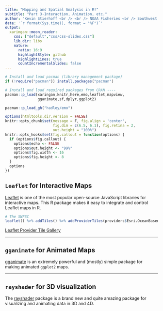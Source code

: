 ```yaml
---
title: "Mapping and Spatial Analysis in R!"
subtitle: "Part 3-Interaction, Animation, etc."
author: "Kevin Stierhoff <br /> <br /> NOAA Fisheries <br /> Southwest Fisheries Science Center"
date: '`r format(Sys.time(), format = "%F")`'
output:
  xaringan::moon_reader:
    css: ["default","css/css-slides.css"]
    lib_dir: libs
    nature:
      ratio: 16:9
      highlightStyle: github
      highlightLines: true
      countIncrementalSlides: false
---
```


```r
# Install and load pacman (library management package)
if (!require("pacman")) install.packages("pacman")

# Install and load required packages from CRAN ----
pacman::p_load(xaringan,knitr,here,emo,leaflet,mapview,
               gganimate,sf,dplyr,ggplot2)

pacman::p_load_gh("hadley/emo")

options(htmltools.dir.version = FALSE)
knitr::opts_chunk$set(message = F, fig.align = 'center',
                      fig.dim = c(6.5, 6.1), fig.retina = 2, 
                      out.height = "100%")
knitr::opts_hooks$set(fig.callout = function(options) {
  if (options$fig.callout) {
    options$echo <- FALSE
    options$out.height <- "99%"
    options$fig.width <- 16
    options$fig.height <- 8
  }
  options
})
```

## `Leaflet` for Interactive Maps

[Leaflet](https://rstudio.github.io/leaflet/) is one of the most popular open-source JavaScript libraries for interactive maps. This R package makes it easy to integrate and control Leaflet maps in R.

```r
# The SWFSC
leaflet() %>% addTiles() %>% addProviderTiles(providers$Esri.OceanBasemap) %>% setView(-117.2512, 32.8707, zoom = 17)
```  

[Leaflet Provider Tile Gallery](http://leaflet-extras.github.io/leaflet-providers/preview/index.html)

---

## `gganimate` for Animated Maps

[gganimate](https://gganimate.com/) is an extremely powerful and (mostly) simple package for making animated `ggplot2` maps.

---

## `rayshader` for 3D visualization

The [rayshader](https://www.rayshader.com/) package is a brand new and quite amazing package for visualizing and animating data in 3D and 4D. 
 

